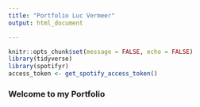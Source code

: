 ```yaml
---
title: "Portfolio Luc Vermeer"
output: html_document

---
```

```r
knitr::opts_chunk$set(message = FALSE, echo = FALSE)
library(tidyverse)
library(spotifyr)
access_token <- get_spotify_access_token()
```
### Welcome to my Portfolio